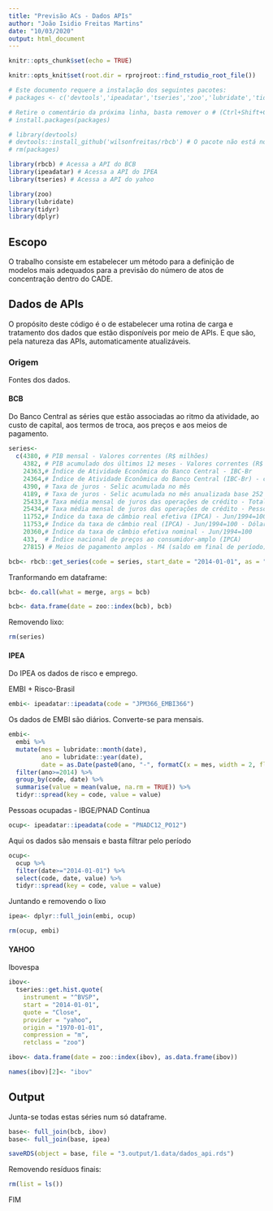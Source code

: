 ---
title: "Previsão ACs - Dados APIs"
author: "João Isidio Freitas Martins"
date: "10/03/2020"
output: html_document
---

```{r setup, include=FALSE}
knitr::opts_chunk$set(echo = TRUE)

knitr::opts_knit$set(root.dir = rprojroot::find_rstudio_root_file())

# Este documento requere a instalação dos seguintes pacotes:
# packages <- c('devtools','ipeadatar','tseries','zoo','lubridate','tidyr','dplyr')

# Retire o comentário da próxima linha, basta remover o # (Ctrl+Shift+C), e execute o código.
# install.packages(packages)

# library(devtools)
# devtools::install_github('wilsonfreitas/rbcb') # O pacote não está no CRAN dadas as instabilidades da API do BCB
# rm(packages)

library(rbcb) # Acessa a API do BCB
library(ipeadatar) # Acessa a API do IPEA
library(tseries) # Acessa a API do yahoo

library(zoo)
library(lubridate)
library(tidyr)
library(dplyr)
```

## Escopo

O trabalho consiste em estabelecer um método para a definição de modelos mais adequados para a previsão do número de atos de concentração dentro do CADE.

## Dados de APIs

O propósito deste código é o de estabelecer uma rotina de carga e tratamento dos dados que estão disponíveis por meio de APIs. E que são, pela natureza das APIs, automaticamente atualizáveis.

### Origem

Fontes dos dados.

#### BCB

Do Banco Central as séries que estão associadas ao ritmo da atividade, ao custo de capital, aos termos de troca, aos preços e aos meios de pagamento.
```{r}
series<- 
  c(4380, # PIB mensal - Valores correntes (R$ milhões)
    4382, # PIB acumulado dos últimos 12 meses - Valores correntes (R$ milhões)
    24363,#	Índice de Atividade Econômica do Banco Central - IBC-Br
    24364,# Índice de Atividade Econômica do Banco Central (IBC-Br) - com ajuste sazonal
    4390, # Taxa de juros - Selic acumulada no mês
    4189, # Taxa de juros - Selic acumulada no mês anualizada base 252
    25433,# Taxa média mensal de juros das operações de crédito - Total
    25434,# Taxa média mensal de juros das operações de crédito - Pessoas jurídicas - Total
    11752,# Índice da taxa de câmbio real efetiva (IPCA) - Jun/1994=100
    11753,# Índice da taxa de câmbio real (IPCA) - Jun/1994=100 - Dólar americano
    20360,# Índice da taxa de câmbio efetiva nominal - Jun/1994=100
    433,  # Índice nacional de preços ao consumidor-amplo (IPCA)
    27815) # Meios de pagamento amplos - M4 (saldo em final de período)

bcb<- rbcb::get_series(code = series, start_date = "2014-01-01", as = "xts")
```

Tranformando em dataframe:
```{r}
bcb<- do.call(what = merge, args = bcb)

bcb<- data.frame(date = zoo::index(bcb), bcb)
```

Removendo lixo:
```{r}
rm(series)
```

#### IPEA

Do IPEA os dados de risco e emprego.

EMBI + Risco-Brasil
```{r}
embi<- ipeadatar::ipeadata(code = "JPM366_EMBI366")
```

Os dados de EMBI são diários. Converte-se para mensais.
```{r}
embi<-
  embi %>% 
  mutate(mes = lubridate::month(date),
         ano = lubridate::year(date),
         date = as.Date(paste0(ano, "-", formatC(x = mes, width = 2, flag = 0),"-01"))) %>%
  filter(ano>=2014) %>% 
  group_by(code, date) %>% 
  summarise(value = mean(value, na.rm = TRUE)) %>%
  tidyr::spread(key = code, value = value)
```

Pessoas ocupadas - 	IBGE/PNAD Contínua
```{r}
ocup<- ipeadatar::ipeadata(code = "PNADC12_PO12")
```

Aqui os dados são mensais e basta filtrar pelo período
```{r}
ocup<-
  ocup %>% 
  filter(date>="2014-01-01") %>%
  select(code, date, value) %>% 
  tidyr::spread(key = code, value = value)
```

Juntando e removendo o lixo
```{r}
ipea<- dplyr::full_join(embi, ocup)

rm(ocup, embi)
```

#### YAHOO

Ibovespa
```{r}
ibov<-
  tseries::get.hist.quote(
    instrument = "^BVSP",
    start = "2014-01-01",
    quote = "Close",
    provider = "yahoo",
    origin = "1970-01-01",
    compression = "m",
    retclass = "zoo")

ibov<- data.frame(date = zoo::index(ibov), as.data.frame(ibov))

names(ibov)[2]<- "ibov"
```

## Output

Junta-se todas estas séries num só dataframe.
```{r}
base<- full_join(bcb, ibov)
base<- full_join(base, ipea)
```

```{r}
saveRDS(object = base, file = "3.output/1.data/dados_api.rds")
```

Removendo resíduos finais:
```{r}
rm(list = ls())
```

FIM